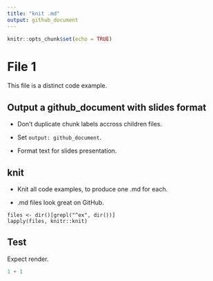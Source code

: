 ```yaml
---
title: "knit .md"
output: github_document
---
```


```r
knitr::opts_chunk$set(echo = TRUE)
```

# File 1

This file is a distinct code example.

## Output a github\_document with slides format

* Don't duplicate chunk labels accross children files.

* Set `output: github_document`.

* Format text for slides presentation.

## knit

* Knit all code examples, to produce one .md for each. 

* .md files look great on GitHub.

```
files <- dir()[grepl("^ex", dir())]
lapply(files, knitr::knit)
```

## Test

Expect render.

```r
1 + 1
```

